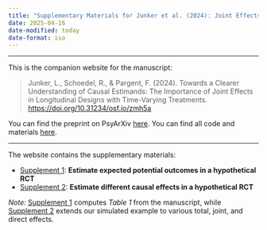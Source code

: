 ```yaml
---
title: "Supplementary Materials for Junker et al. (2024): Joint Effects in Psychology"
date: 2025-04-16
date-modified: today
date-format: iso
---
```


---

This is the companion website for the manuscript:

>Junker, L., Schoedel, R., & Pargent, F. (2024). Towards a Clearer Understanding of Causal Estimands: The Importance of Joint Effects in Longitudinal Designs with Time-Varying Treatments. <https://doi.org/10.31234/osf.io/zmh5a>

You can find the preprint on PsyArXiv [here](https://doi.org/10.31234/osf.io/zmh5a).
You can find all code and materials [here]().

---

The website contains the supplementary materials:

- [Supplement 1](supplement_1.qmd): **Estimate expected potential outcomes in a hypothetical RCT**
- [Supplement 2](supplement_2.qmd): **Estimate different causal effects in a hypothetical RCT**

*Note:* [Supplement 1](supplement_1.qmd) computes *Table 1* from the manuscript, while [Supplement 2](supplement_2.qmd) extends our simulated example to various total, joint, and direct effects. 
